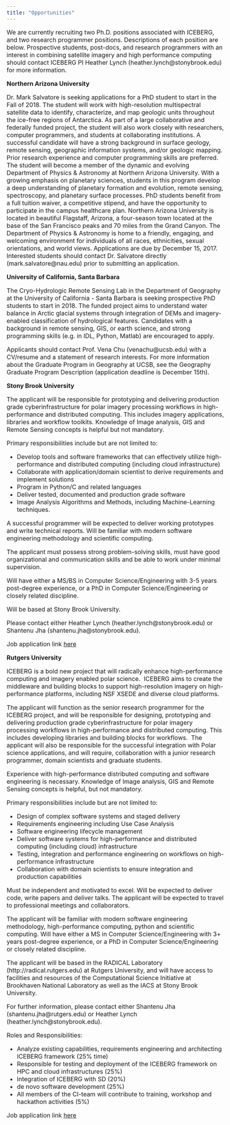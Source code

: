 ```yaml
---
title: "Opportunities"
---
```


<style type="text/css">
body{ /* Normal  */
      font-size: 16px;
  }
}
</style>

We are currently recruiting two Ph.D. positions associated with ICEBERG, and two research programmer positions. Descriptions of each position are below. Prospective students, post-docs, and research programmers with an interest in combining satellite imagery and high performance computing should contact ICEBERG PI Heather Lynch (heather.lynch@stonybrook.edu) for more information.

**Northern Arizona University**

Dr. Mark Salvatore is seeking applications for a PhD student to start in the Fall of 2018.  The student will work with high-resolution multispectral satellite data to identify, characterize, and map geologic units throughout the ice-free regions of Antarctica.  As part of a large collaborative and federally funded project, the student will also work closely with researchers, computer programmers, and students at collaborating institutions.  A successful candidate will have a strong background in surface geology, remote sensing, geographic information systems, and/or geologic mapping.  Prior research experience and computer programming skills are preferred.
The student will become a member of the dynamic and evolving Department of Physics & Astronomy at Northern Arizona University.  With a growing emphasis on planetary sciences, students in this program develop a deep understanding of planetary formation and evolution, remote sensing, spectroscopy, and planetary surface processes.  PhD students benefit from a full tuition waiver, a competitive stipend, and have the opportunity to participate in the campus healthcare plan.  Northern Arizona University is located in beautiful Flagstaff, Arizona, a four-season town located at the base of the San Francisco peaks and 70 miles from the Grand Canyon.  The Department of Physics & Astronomy is home to a friendly, engaging, and welcoming environment for individuals of all races, ethnicities, sexual orientations, and world views.
Applications are due by December 15, 2017.  Interested students should contact Dr. Salvatore directly (mark.salvatore@nau.edu) prior to submitting an application.

**University of California, Santa Barbara**

The Cryo-Hydrologic Remote Sensing Lab in the Department of Geography at the University of California - Santa Barbara is seeking prospective PhD students to start in 2018. The funded project aims to understand water balance in Arctic glacial systems through integration of DEMs and imagery-enabled classification of hydrological features.
Candidates with a background in remote sensing, GIS, or earth science, and strong programming skills (e.g. in IDL, Python, Matlab) are encouraged to apply.

Applicants should contact Prof. Vena Chu (venachu@ucsb.edu) with a CV/resume and a statement of research interests. For more information about the Graduate Program in Geography at UCSB, see the Geography Graduate Program Description (application deadline is December 15th).

**Stony Brook University**

The applicant will be responsible for prototyping and delivering production grade cyberinfrastructure for polar imagery processing workflows in high-performance and distributed computing. This includes imagery applications, libraries and workflow toolkits. Knowledge of Image analysis, GIS and Remote Sensing concepts is helpful but not mandatory. 

Primary responsibilities include but are not limited to:

* Develop tools and software frameworks that can effectively utilize high-performance and distributed computing (including cloud infrastructure)
*	Collaborate with application/domain scientist to derive requirements and implement solutions
*	Program in Python/C and related languages
*	Deliver tested, documented and production grade software 
*	Image Analysis Algorithms and Methods, including Machine-Learning techniques.

A successful programmer will be expected to deliver working prototypes and write technical reports. Will be familiar with modern software engineering methodology and scientific computing. 

The applicant must possess strong problem-solving skills, must have good organizational and communication skills and be able to work under minimal supervision. 

Will have either a MS/BS in Computer Science/Engineering with 3-5 years post-degree experience, or a PhD in Computer Science/Engineering or closely related discipline.

Will be based at Stony Brook University.

Please contact either Heather Lynch (heather.lynch@stonybrook.edu) or Shantenu Jha (shantenu.jha@stonybrook.edu).

Job application link [here](https://goo.gl/75B1B5)

**Rutgers University**

ICEBERG is a bold new project that will radically enhance high-performance computing and imagery enabled polar science.  ICEBERG aims to create the middleware and building blocks to support high-resolution imagery on high-performance platforms, including NSF XSEDE and diverse cloud platforms.

The applicant will function as the senior research programmer for the ICEBERG project, and will be responsible for designing, prototyping and delivering production grade cyberinfrastructure for polar imagery processing workflows in high-performance and distributed computing. This includes developing libraries and building blocks for workflows.  The applicant will also be responsible for the successful integration with Polar science applications, and will require, collaboration with a junior research programmer, domain scientists and graduate students.  

Experience with high-performance distributed computing and software engineering is necessary. Knowledge of Image analysis, GIS and Remote Sensing concepts is helpful, but not mandatory. 

Primary responsibilities include but are not limited to:  

* Design of complex software systems and staged delivery    
* Requirements engineering including Use Case Analysis    
*	Software engineering lifecycle management   
*	Deliver software systems for high-performance and distributed computing (including cloud) infrastructure  
*	Testing, integration and performance engineering on workflows on high-performance infrastructure  
*	Collaboration with domain scientists to ensure integration and production capabilities  

Must be independent and motivated to excel. Will be expected to deliver code, write papers and deliver talks. The applicant will be expected to travel to professional meetings and collaborators.

The applicant will be familiar with modern software engineering methodology, high-performance computing, python and scientific computing. Will have either a MS in Computer Science/Engineering with 3+ years post-degree experience, or a PhD in Computer Science/Engineering or closely related discipline.

The applicant will be based in the RADICAL Laboratory (http://radical.rutgers.edu) at Rutgers University, and will have access to facilities and resources of the Computational Science Initiative at Brookhaven National Laboratory as well as the IACS at Stony Brook University.

For further information, please contact either Shantenu Jha (shantenu.jha@rutgers.edu) or Heather Lynch (heather.lynch@stonybrook.edu).

Roles and Responsibilities:

*	Analyze existing capabilities, requirements engineering and architecting ICEBERG framework (25% time)   
*	Responsible for testing and deployment of the ICEBERG framework on HPC and cloud infrastructures (25%)  
*	Integration of ICEBERG with SD (20%)   
*	de novo software development (25%)  
*	All members of the CI-team will contribute to training, workshop and hackathon activities (5%)

Job application link [here](https://jobs.rutgers.edu/postings/51839)